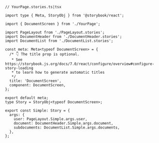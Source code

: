 ```tsx
// YourPage.stories.ts|tsx

import type { Meta, StoryObj } from '@storybook/react';

import { DocumentScreen } from './YourPage';

import PageLayout from './PageLayout.stories';
import DocumentHeader from './DocumentHeader.stories';
import DocumentList from './DocumentList.stories';

const meta: Meta<typeof DocumentScreen> = {
  /* 👇 The title prop is optional.
   * See https://storybook.js.org/docs/7.0/react/configure/overview#configure-story-loading
   * to learn how to generate automatic titles
   */
  title: 'DocumentScreen',
  component: DocumentScreen,
};

export default meta;
type Story = StoryObj<typeof DocumentScreen>;

export const Simple: Story = {
  args: {
    user: PageLayout.Simple.args.user,
    document: DocumentHeader.Simple.args.document,
    subdocuments: DocumentList.Simple.args.documents,
  },
};
```

